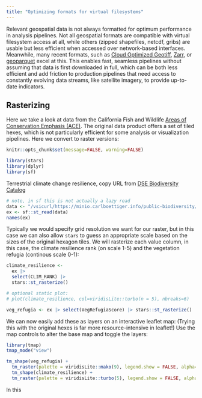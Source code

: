 ```yaml
---
title: "Optimizing formats for virtual filesystems"
---
```



Relevant geospatial data is not always formatted for optimum performance in analysis pipelines.  Not all geospatial formats are compatible with virtual filesystem access at all, while others (zipped shapefiles, netcdf, gribs) are usable but less efficient when accessed over network-based interfaces. Meanwhile, many recent formats, such as [Cloud Optimized Geotiff](https://https://www.cogeo.org/), [Zarr](https://github.com/zarr-developers/geozarr-spec), or [geoparquet](https://github.com/opengeospatial/geoparquet) excel at this. This enables fast, seamless pipelines without assuming that data is first downloaded in full, which can be both less efficient and add friction to production pipelines that need access to constantly evolving data streams, like satellite imagery, to provide up-to-date indicators.



## Rasterizing

Here we take a look at data from the California Fish and Wildlife [Areas of Conservation Emphasis (ACE)](https://wildlife.ca.gov/Data/Analysis/Ace).  The original data product offers a set of tiled hexes, which is not particularly efficient for some analysis or visualization pipelines.  Here we convert to raster versions:

```r
knitr::opts_chunk$set(message=FALSE, warning=FALSE)
```

```r
library(stars)
library(dplyr)
library(sf)
```

Terrestrial climate change resilience, copy URL from [DSE Biodiversity Catalog](https://radiantearth.github.io/stac-browser/#/external/raw.githubusercontent.com/schmidtDSE/biodiversity-catalog/main/stac/v1/collections/cdfw_ace/summary.json?.asset=asset-ds2738)




```r
# note, in sf this is not actually a lazy read
data <- "/vsicurl/https://minio.carlboettiger.info/public-biodiversity/ACE_summary/ds2738.gdb"
ex <- sf::st_read(data)
names(ex)
```

Typically we would specify grid resolution we want for our raster, but in this case we can also allow `stars` to guess an appropriate scale based on the sizes of the original hexagon tiles. We will rasterize each value column, in this case, the climate resilience rank (on scale 1-5) and the vegetation refugia (continous scale 0-1):

```r
climate_resilience <-
  ex |> 
  select(CLIM_RANK) |>
  stars::st_rasterize()

# optional static plot:
# plot(climate_resilience, col=viridisLite::turbo(n = 5), nbreaks=6)
```


```r
veg_refugia <- ex |> select(VegRefugiaScore) |> stars::st_rasterize() 
```


We can now easily add these as layers on an interactive leaflet map:  (Trying this with the original hexes is far more resource-intensive in leaflet!)  Use the map controls to alter the base map and toggle the layers:

```r
library(tmap)
tmap_mode("view")

tm_shape(veg_refugia) + 
  tm_raster(palette = viridisLite::mako(9), legend.show = FALSE, alpha=0.8) +   
  tm_shape(climate_resilience) + 
  tm_raster(palette = viridisLite::turbo(5), legend.show = FALSE, alpha=0.8)
```
In this 

